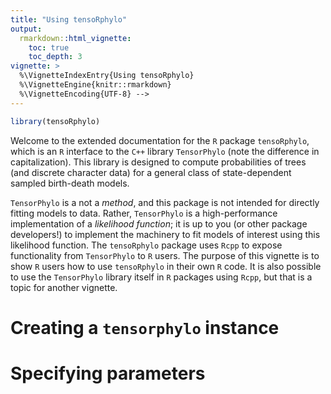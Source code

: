 ```yaml
---
title: "Using tensoRphylo"
output:
  rmarkdown::html_vignette:
    toc: true
    toc_depth: 3
vignette: >
  %\VignetteIndexEntry{Using tensoRphylo}
  %\VignetteEngine{knitr::rmarkdown}
  %\VignetteEncoding{UTF-8} -->
---
```


```r
library(tensoRphylo)
```

Welcome to the extended documentation for the `R` package `tensoRphylo`, which is an `R` interface to the `C++` library `TensorPhylo` (note the difference in capitalization).
This library is designed to compute probabilities of trees (and discrete character data) for a general class of state-dependent sampled birth-death models.

`TensorPhylo` is a not a _method_, and this package is not intended for directly fitting models to data.
Rather, `TensorPhylo` is a high-performance implementation of a _likelihood function_; it is up to you (or other package developers!) to implement the machinery to fit models of interest using this likelihood function.
The `tensoRphylo` package uses `Rcpp` to expose functionality from `TensorPhylo` to `R` users.
The purpose of this vignette is to show `R` users how to use `tensoRphylo` in their own `R` code.
It is also possible to use the `TensorPhylo` library itself in `R` packages using `Rcpp`, but that is a topic for another vignette.

# Creating a `tensorphylo` instance

<!-- All interactions with `TensorPhylo` are mediated through `R` objects of class `TensorPhyloInstance`. -->
<!-- We can instantiate such an object like so: -->
<!-- ```{r} -->
<!-- tp <- new(TensorPhyloInstance, dim = 2) -->
<!-- ``` -->
<!-- (Note that we must specify the "dimensionality"---the number of discrete states in the model---of the object when we create it. -->
<!-- Later, we'll see how to create a `TensorPhyloInstance` object directly from a phylogenetic tree and discrete character data, in which case the dimensionality is inferred from the data itself.) -->

<!-- Printing `tp` shows that it is simply a pointer to an internal object. -->
<!-- ```{r} -->
<!-- tp -->
<!-- ``` -->
<!-- The internal object is what we call a "distribution handler": it is primarily responsible for communicating parameter values to the `TensorPhylo` library, and for reporting likelihoods back to the `R` side. -->
<!-- To request a likelihood from the `tp` object, use: -->
<!-- ```{r, error=TRUE} -->
<!-- tp$computeLogLikelihood() -->
<!-- ``` -->
<!-- Oops! We forgot to give the object data to work with! -->
<!-- (You might also wonder what parameters it's computing the likelihood _for_; we'll return to the topic of default parameter values in the following section.) -->

# Specifying parameters
